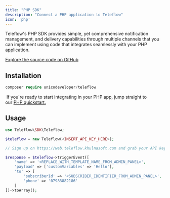 ```yaml
---
title: "PHP SDK"
description: "Connect a PHP application to Teleflow"
icon: 'php'
---
```


Teleflow's PHP SDK provides simple, yet comprehensive notification management, and delivery capabilities through multiple channels that you can implement using code that integrates seamlessly with your PHP application.

[Explore the source code on GitHub](https://github.com/khulnasoft/teleflow-php)

## Installation

```php
composer require unicodeveloper/teleflow
```

<Tip> If you're ready to start integrating in your PHP app, jump straight to our [PHP quickstart.](/quickstarts/php)</Tip>

## Usage 

```php
use Teleflow\SDK\Teleflow;

$teleflow = new Teleflow(<INSERT_API_KEY_HERE>);

// Sign up on https://web.teleflow.khulnasoft.com and grab your API key from https://web.teleflow.khulnasoft.com/settings

$response = $teleflow->triggerEvent([
    'name' => '<REPLACE_WITH_TEMPLATE_NAME_FROM_ADMIN_PANEL>',
    'payload' => ['customVariables' => 'Hello'],
    'to' => [
        'subscriberId' => '<SUBSCRIBER_IDENTIFIER_FROM_ADMIN_PANEL>',
        'phone' => '07983882186'
    ]
])->toArray();
```
